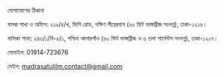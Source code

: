 
<SEO pageTitle="যোগাযোগ" />
<Box maxWidth={960} margin="0 auto" padding={{ xs: 3, sm: 4 }}>

<Text variant="h2" textAlign="center">
  যোগাযোগের ঠিকানা
</Text>
<Divider />
<Breadcrumb
  links={[
    { url: '/', name: 'নীড়পাতা' },
    { url: '/contact/', name: 'যোগাযোগ', isCurrentPage: true },
  ]}
/>
<Divider />

বালক শাখা ও অফিস: ২১৯/৪/খ, ভিপি রোড, দক্ষিণ পীরেরবাগ (৬০ ফিট ভাঙ্গাব্রীজ সংলগ্ন), ঢাকা-১২১৬।

বালিকা শাখা: ২৪৬/১/বি-৫/১, পশ্চিম আগারগাঁও (৬০ ফিট ভাঙ্গাব্রীজ ও ৬ তলা গার্মেন্টস সংলগ্ন), ঢাকা-১২০৭।

মোবাইল: 01914-723676

মেইল: madrasatulilm.contact@gmail.com

</Box>
